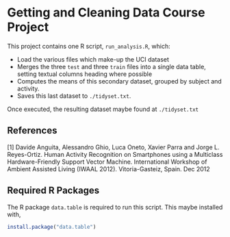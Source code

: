 # Getting and Cleaning Data Course Project

This project contains one R script, `run_analysis.R`, which: 

* Load the various files which make-up the UCI dataset
* Merges the three `test` and three `train` files into a single data table, setting textual columns heading where possible
* Computes the means of this secondary dataset, grouped by subject and activity.
* Saves this last dataset to `./tidyset.txt`.

Once executed, the resulting dataset maybe found at `./tidyset.txt`

## References

[1] Davide Anguita, Alessandro Ghio, Luca Oneto, Xavier Parra and Jorge L. Reyes-Ortiz. Human Activity Recognition on Smartphones using a Multiclass Hardware-Friendly Support Vector Machine. International Workshop of Ambient Assisted Living (IWAAL 2012). Vitoria-Gasteiz, Spain. Dec 2012

## Required R Packages

The R package `data.table` is required to run this script. This maybe installed with,

```r
install.package("data.table")
```